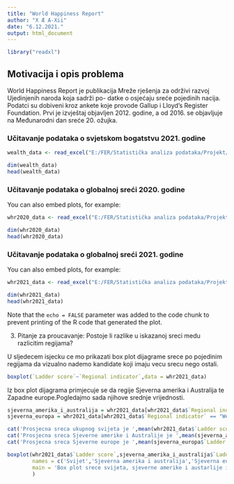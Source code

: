 ```yaml
---
title: "World Happiness Report"
author: "X Æ A-Xii"
date: "6.12.2021."
output: html_document
---
```

```r

library("readxl")
```
## Motivacija i opis problema
World Happiness Report je publikacija Mreže rješenja za održivi razvoj Ujedinjenih naroda koja sadrži po-
datke o osjećaju sreće pojedinih nacija. Podatci su dobiveni kroz ankete koje provode Gallup i Lloyd’s
Register Foundation. Prvi je izvještaj objavljen 2012. godine, a od 2016. se objavljuje na Međunarodni dan
sreće 20. ožujka.

### Učitavanje podataka o svjetskom bogatstvu 2021. godine

```r
wealth_data <- read_excel("E:/FER/Statistička analiza podataka/Projekt/files/credit_suisse_global_wealth_databook_2021_table_31.xlsx")

dim(wealth_data)
head(wealth_data)
```


### Učitavanje podataka o globalnoj sreći 2020. godine

You can also embed plots, for example:

```r
whr2020_data <- read_excel("E:/FER/Statistička analiza podataka/Projekt/files/WHR_2020.xlsx")

dim(whr2020_data)
head(whr2020_data)
```

### Učitavanje podataka o globalnoj sreći 2021. godine

You can also embed plots, for example:

```r
whr2021_data <- read_excel("E:/FER/Statistička analiza podataka/Projekt/files/WHR_2021.xlsx")

dim(whr2021_data)
head(whr2021_data)
```

Note that the `echo = FALSE` parameter was added to the code chunk to prevent printing of the R code that generated the plot.

3. Pitanje za proucavanje:
  Postoje li razlike u iskazanoj sreci medu razlicitim regijama?

U sljedecem isjecku ce mo prikazati box plot dijagrame srece po pojedinim regijama da vizualno nademo kandidate koji imaju vecu srecu nego ostali.

```r

boxplot(`Ladder score`~`Regional indicator`,data = whr2021_data)
```

Iz box plot dijagrama primjecuje se da regije Sjeverna amerika i Australija te Zapadne europe.Pogledajmo sada njihove srednje vrijednosti.

```r

sjeverna_amerika_i_australija = whr2021_data[whr2021_data$`Regional indicator` == "North America and ANZ",]
sjeverna_europa = whr2021_data[whr2021_data$`Regional indicator` == "Western Europe",]

cat('Prosjecna sreca ukupnog svijeta je ',mean(whr2021_data$`Ladder score`),'\n')
cat('Prosjecna sreca Sjeverne amerike i Australije je ',mean(sjeverna_amerika_i_australija$`Ladder score`),'\n')
cat('Prosjecna sreca Sjeverne europe je ',mean(sjeverna_europa$`Ladder score`),'\n')

boxplot(whr2021_data$`Ladder score`,sjeverna_amerika_i_australija$`Ladder score`,sjeverna_europa$`Ladder score`,
        names = c('Svijet','Sjeverna amerika i australija','Sjeverna europa'),
        main = 'Box plot srece svijeta, sjeverne amerike i austarlije i sjeverne europe'
        )

```
